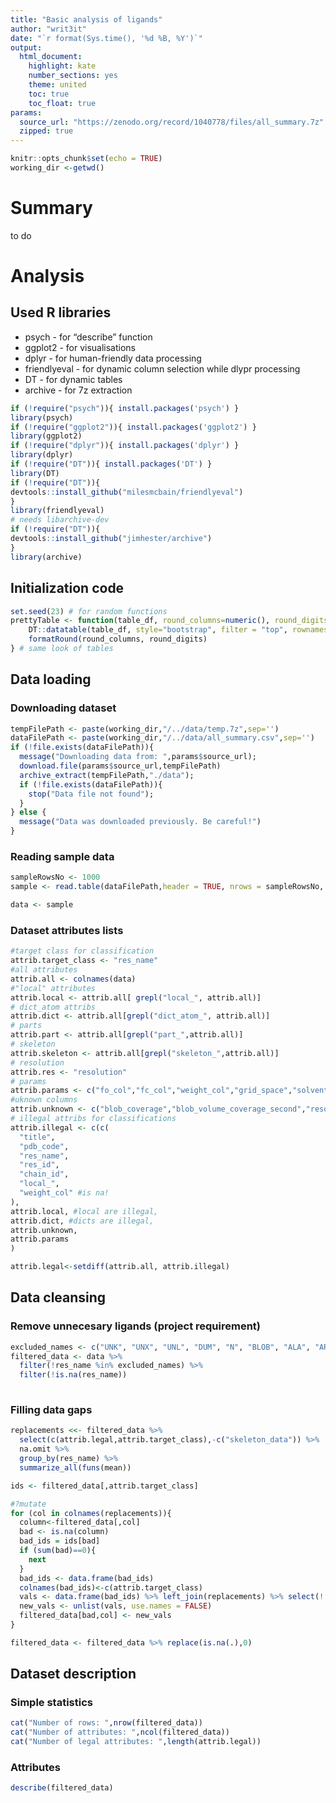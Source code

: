 ```yaml
---
title: "Basic analysis of ligands"
author: "writ3it"
date: "`r format(Sys.time(), '%d %B, %Y')`"
output: 
  html_document: 
    highlight: kate
    number_sections: yes
    theme: united
    toc: true
    toc_float: true
params:
  source_url: "https://zenodo.org/record/1040778/files/all_summary.7z"
  zipped: true
---
```


```r
knitr::opts_chunk$set(echo = TRUE)
working_dir <-getwd()
```

# Summary

to do

# Analysis

## Used R libraries 
- psych - for "describe" function
- ggplot2 - for visualisations 
- dplyr - for human-friendly data processing 
- friendlyeval - for dynamic column selection while dlypr processing
- DT - for dynamic tables
- archive - for 7z extraction
```r
if (!require("psych")){ install.packages('psych') }
library(psych)
if (!require("ggplot2")){ install.packages('ggplot2') }
library(ggplot2)
if (!require("dplyr")){ install.packages('dplyr') }
library(dplyr)
if (!require("DT")){ install.packages('DT') }
library(DT)
if (!require("DT")){ 
devtools::install_github("milesmcbain/friendlyeval")
}
library(friendlyeval)
# needs libarchive-dev
if (!require("DT")){ 
devtools::install_github("jimhester/archive")
}
library(archive)
```

## Initialization code
```r
set.seed(23) # for random functions
prettyTable <- function(table_df, round_columns=numeric(), round_digits=2) {
    DT::datatable(table_df, style="bootstrap", filter = "top", rownames = FALSE, extensions = "Buttons", options = list(dom = 'Bfrtip', buttons = c('copy', 'csv', 'excel', 'pdf', 'print'))) %>%
    formatRound(round_columns, round_digits)
} # same look of tables
```

## Data loading

### Downloading dataset
```r
tempFilePath <- paste(working_dir,"/../data/temp.7z",sep='')
dataFilePath <- paste(working_dir,"/../data/all_summary.csv",sep='')
if (!file.exists(dataFilePath)){
  message("Downloading data from: ",params$source_url);
  download.file(params$source_url,tempFilePath)
  archive_extract(tempFilePath,"./data");
  if (!file.exists(dataFilePath)){
    stop("Data file not found");
  }
} else {
  message("Data was downloaded previously. Be careful!")
}
```



### Reading sample data
```r
sampleRowsNo <- 1000
sample <- read.table(dataFilePath,header = TRUE, nrows = sampleRowsNo, sep = ";");
```
```r
data <- sample
```

### Dataset attributes lists 

```r
#target class for classification
attrib.target_class <- "res_name"
#all attributes
attrib.all <- colnames(data)
#"local" attributes
attrib.local <- attrib.all[ grepl("local_", attrib.all)]
# dict_atom attribs
attrib.dict <- attrib.all[grepl("dict_atom_", attrib.all)]
# parts 
attrib.part <- attrib.all[grepl("part_",attrib.all)]
# skeleton
attrib.skeleton <- attrib.all[grepl("skeleton_",attrib.all)]
# resolution
attrib.res <- "resolution"
# params
attrib.params <- c("fo_col","fc_col","weight_col","grid_space","solvent_radius","solvent_opening_radius")
#uknown columns
attrib.unknown <- c("blob_coverage","blob_volume_coverage_second","resolution_max_limit","FoFc_square_std","res_coverage","res_volume_coverage","FoFc_mean","FoFc_min","blob_volume_coverage","res_volume_coverage_second","FoFc_std","FoFc_max")
# illegal attribs for classifications
attrib.illegal <- c(c(
  "title",
  "pdb_code",
  "res_name",
  "res_id",
  "chain_id",
  "local_",
  "weight_col" #is na!
),
attrib.local, #local are illegal,
attrib.dict, #dicts are illegal,
attrib.unknown,
attrib.params
)

attrib.legal<-setdiff(attrib.all, attrib.illegal)
```
## Data cleansing

### Remove unnecesary ligands (project requirement)
```r
excluded_names <- c("UNK", "UNX", "UNL", "DUM", "N", "BLOB", "ALA", "ARG", "ASN", "ASP", "CYS", "GLN", "GLU", "GLY", "HIS", "ILE", "LEU", "LYS", "MET", "MSE", "PHE", "PRO", "SEC", "SER", "THR", "TRP", "TYR", "VAL", "DA", "DG", "DT", "DC", "DU", "A", "G", "T", "C", "U", "HOH", "H20", "WAT");
filtered_data <- data %>%
  filter(!res_name %in% excluded_names) %>%
  filter(!is.na(res_name))
  
```

### Filling data gaps
```r
replacements <<- filtered_data %>% 
  select(c(attrib.legal,attrib.target_class),-c("skeleton_data")) %>% 
  na.omit %>%
  group_by(res_name) %>% 
  summarize_all(funs(mean))

ids <- filtered_data[,attrib.target_class]

#?mutate
for (col in colnames(replacements)){
  column<-filtered_data[,col]
  bad <- is.na(column)
  bad_ids = ids[bad]
  if (sum(bad)==0){
    next
  }
  bad_ids <- data.frame(bad_ids)
  colnames(bad_ids)<-c(attrib.target_class)
  vals <- data.frame(bad_ids) %>% left_join(replacements) %>% select(!!treat_string_as_col(col))
  new_vals <- unlist(vals, use.names = FALSE)
  filtered_data[bad,col] <- new_vals
}

filtered_data <- filtered_data %>% replace(is.na(.),0)
```

## Dataset description
### Simple statistics
```r
cat("Number of rows: ",nrow(filtered_data))
cat("Number of attributes: ",ncol(filtered_data))
cat("Number of legal attributes: ",length(attrib.legal))
```
### Attributes
```r
describe(filtered_data)
```



